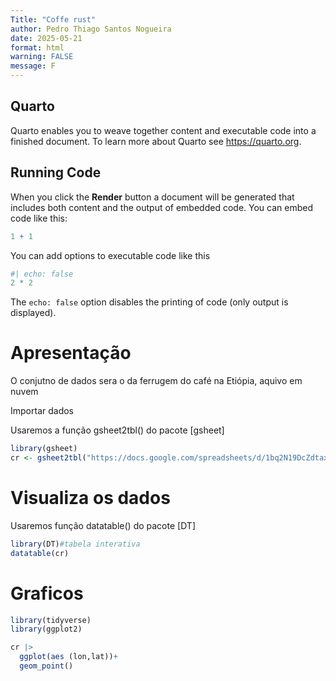 ```yaml
---
Title: "Coffe rust"
author: Pedro Thiago Santos Nogueira 
date: 2025-05-21
format: html
warning: FALSE
message: F
---
```


## Quarto

Quarto enables you to weave together content and executable code into a finished document. To learn more about Quarto see <https://quarto.org>.

## Running Code

When you click the **Render** button a document will be generated that includes both content and the output of embedded code. You can embed code like this:

```r
1 + 1
```

You can add options to executable code like this

```r
#| echo: false
2 * 2
```

The `echo: false` option disables the printing of code (only output is displayed).



# Apresentação

O conjutno de dados sera o da ferrugem do café na Etiópia, aquivo em nuvem

Importar dados

Usaremos a função gsheet2tbl() do pacote \[gsheet\]

```r
library(gsheet)
cr <- gsheet2tbl("https://docs.google.com/spreadsheets/d/1bq2N19DcZdtax2fQW9OHSGMR0X2__Z9T/edit?gid=1871397229#gid=1871397229")


```

# Visualiza os dados

Usaremos função datatable() do pacote \[DT\]

```r
library(DT)#tabela interativa
datatable(cr)
```

# Graficos

```r
library(tidyverse)
library(ggplot2)

cr |> 
  ggplot(aes (lon,lat))+
  geom_point()
```

